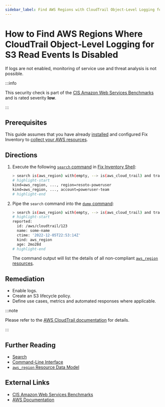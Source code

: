 ```yaml
---
sidebar_label: Find AWS Regions with CloudTrail Object-Level Logging for S3 Read Events Disabled
---
```


# How to Find AWS Regions Where CloudTrail Object-Level Logging for S3 Read Events Is Disabled

If logs are not enabled, monitoring of service use and threat analysis is not possible.

:::info

This security check is part of the [CIS Amazon Web Services Benchmarks](https://cisecurity.org/benchmark/amazon_web_services) and is rated severity **low**.

:::

## Prerequisites

This guide assumes that you have already [installed](../../../getting-started/install/index.mdx) and configured Fix Inventory to [collect your AWS resources](../../../how-to-guides/data-sources/collect-aws-resource-data.mdx).

## Directions

1. Execute the following [`search` command](../../../reference/cli/search.mdx) in [Fix Inventory Shell](../../../reference/components/shell.mdx):

   ```bash
   > search is(aws_region) with(empty, --> is(aws_cloud_trail) and trail_has_custom_event_selectors=true and trail_event_selectors[*].field_selectors.eventCategory.equals[*]=Data and trail_event_selectors[*].field_selectors.`resources.type`.equals[*]=AWS::S3::Object and trail_event_selectors[*].field_selectors.readOnly.equals[*]!="true")
   # highlight-start
   ​kind=aws_region, ..., region=resoto-poweruser
   ​kind=aws_region, ..., account=poweruser-team
   # highlight-end
   ```

2. Pipe the `search` command into the [`dump` command](../../../reference/cli/dump.mdx):

   ```bash
   > search is(aws_region) with(empty, --> is(aws_cloud_trail) and trail_has_custom_event_selectors=true and trail_event_selectors[*].field_selectors.eventCategory.equals[*]=Data and trail_event_selectors[*].field_selectors.`resources.type`.equals[*]=AWS::S3::Object and trail_event_selectors[*].field_selectors.readOnly.equals[*]!="true") | dump
   # highlight-start
   ​reported:
   ​  id: /aws/cloudtrail/123
   ​  name: some-name
   ​  ctime: '2022-12-05T22:53:14Z'
   ​  kind: aws_region
   ​  age: 2mo28d
   # highlight-end
   ```

   The command output will list the details of all non-compliant [`aws_region` resources](../../../reference/unified-data-model/aws.mdx#aws_region).

## Remediation

- Enable logs.
- Create an S3 lifecycle policy.
- Define use cases, metrics and automated responses where applicable.

:::note

Please refer to the [AWS CloudTrail documentation](https://docs.aws.amazon.com/AmazonS3/latest/userguide/enable-cloudtrail-logging-for-s3.html) for details.

:::

## Further Reading

- [Search](../../../reference/search/index.mdx)
- [Command-Line Interface](../../../reference/cli/index.mdx)
- [`aws_region` Resource Data Model](../../../reference/unified-data-model/aws.mdx#aws_region)

## External Links

- [CIS Amazon Web Services Benchmarks](https://cisecurity.org/benchmark/amazon_web_services)
- [AWS Documentation](https://docs.aws.amazon.com/AmazonS3/latest/userguide/enable-cloudtrail-logging-for-s3.html)
